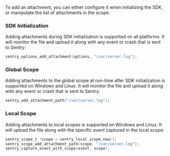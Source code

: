 To add an attachment, you can either configure it when initializing the SDK, or manipulate the list of attachments in the scope.

### SDK Initialization

Adding attachments during SDK initialization is supported on all platforms. It will monitor the file and upload it along with any event or crash that is sent to Sentry:

```c
sentry_options_add_attachment(options, "/var/server.log");
```

### Global Scope

Adding attachments to the global scope at run-time after SDK initialization is supported on Windows and Linux. It will monitor the file and upload it along with any event or crash that is sent to Sentry:

```c
sentry_add_attachment_path("/var/server.log");
```

### Local Scope

Adding attachments to local scopes is supported on Windows and Linux. It will upload the file along with the specific event captured in the local scope:

```c
sentry_scope_t *scope = sentry_local_scope_new();
sentry_scope_add_attachment_path(scope, "/var/server.log");
sentry_capture_event_with_scope(event, scope);
```
